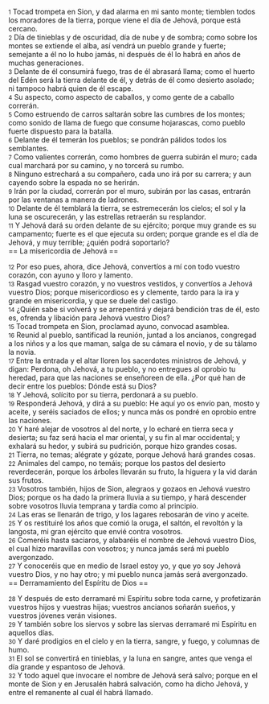 {{anchor|1}} <small>1</small> Tocad trompeta en Sion, y dad alarma en mi santo monte; tiemblen todos los moradores de la tierra, porque viene el día de Jehová, porque está cercano.<br>
{{anchor|2}} <small>2</small> Día de tinieblas y de oscuridad, día de nube y de sombra; como sobre los montes se extiende el alba, así vendrá un pueblo grande y fuerte; semejante a él no lo hubo jamás, ni después de él lo habrá en años de muchas generaciones.<br>
{{anchor|3}} <small>3</small> Delante de él consumirá fuego, tras de él abrasará llama; como el huerto del Edén será la tierra delante de él, y detrás de él como desierto asolado; ni tampoco habrá quien de él escape.<br>
{{anchor|4}} <small>4</small> Su aspecto, como aspecto de caballos, y como gente de a caballo correrán.<br>
{{anchor|5}} <small>5</small> Como estruendo de carros saltarán sobre las cumbres de los montes; como sonido de llama de fuego que consume hojarascas, como pueblo fuerte dispuesto para la batalla.<br>
{{anchor|6}} <small>6</small> Delante de él temerán los pueblos; se pondrán pálidos todos los semblantes.<br>
{{anchor|7}} <small>7</small> Como valientes correrán, como hombres de guerra subirán el muro; cada cual marchará por su camino, y no torcerá su rumbo.<br>
{{anchor|8}} <small>8</small> Ninguno estrechará a su compañero, cada uno irá por su carrera; y aun cayendo sobre la espada no se herirán.<br>
{{anchor|9}} <small>9</small> Irán por la ciudad, correrán por el muro, subirán por las casas, entrarán por las ventanas a manera de ladrones.<br>
{{anchor|10}} <small>10</small> Delante de él temblará la tierra, se estremecerán los cielos; el sol y la luna se oscurecerán, y las estrellas retraerán su resplandor.<br>
{{anchor|11}} <small>11</small> Y Jehová dará su orden delante de su ejército; porque muy grande es su campamento; fuerte es el que ejecuta su orden; porque grande es el día de Jehová, y muy terrible; ¿quién podrá soportarlo?<br>
== La misericordia de Jehová ==

{{anchor|12}} <small>12</small> Por eso pues, ahora, dice Jehová, convertíos a mí con todo vuestro corazón, con ayuno y lloro y lamento.<br>
{{anchor|13}} <small>13</small> Rasgad vuestro corazón, y no vuestros vestidos, y convertíos a Jehová vuestro Dios; porque misericordioso es y clemente, tardo para la ira y grande en misericordia, y que se duele del castigo.<br>
{{anchor|14}} <small>14</small> ¿Quién sabe si volverá y se arrepentirá y dejará bendición tras de él, esto es, ofrenda y libación para Jehová vuestro Dios?<br>
{{anchor|15}} <small>15</small> Tocad trompeta en Sion, proclamad ayuno, convocad asamblea.<br>
{{anchor|16}} <small>16</small> Reunid al pueblo, santificad la reunión, juntad a los ancianos, congregad a los niños y a los que maman, salga de su cámara el novio, y de su tálamo la novia.<br>
{{anchor|17}} <small>17</small> Entre la entrada y el altar lloren los sacerdotes ministros de Jehová, y digan: Perdona, oh Jehová, a tu pueblo, y no entregues al oprobio tu heredad, para que las naciones se enseñoreen de ella. ¿Por qué han de decir entre los pueblos: Dónde está su Dios?<br>
{{anchor|18}} <small>18</small> Y Jehová, solícito por su tierra, perdonará a su pueblo.<br>
{{anchor|19}} <small>19</small> Responderá Jehová, y dirá a su pueblo: He aquí yo os envío pan, mosto y aceite, y seréis saciados de ellos; y nunca más os pondré en oprobio entre las naciones.<br>
{{anchor|20}} <small>20</small> Y haré alejar de vosotros al del norte, y lo echaré en tierra seca y desierta; su faz será hacia el mar oriental, y su fin al mar occidental; y exhalará su hedor, y subirá su pudrición, porque hizo grandes cosas.<br>
{{anchor|21}} <small>21</small> Tierra, no temas; alégrate y gózate, porque Jehová hará grandes cosas.<br>
{{anchor|22}} <small>22</small> Animales del campo, no temáis; porque los pastos del desierto reverdecerán, porque los árboles llevarán su fruto, la higuera y la vid darán sus frutos.<br>
{{anchor|23}} <small>23</small> Vosotros también, hijos de Sion, alegraos y gozaos en Jehová vuestro Dios; porque os ha dado la primera lluvia a su tiempo, y hará descender sobre vosotros lluvia temprana y tardía como al principio.<br>
{{anchor|24}} <small>24</small> Las eras se llenarán de trigo, y los lagares rebosarán de vino y aceite.<br>
{{anchor|25}} <small>25</small> Y os restituiré los años que comió la oruga, el saltón, el revoltón y la langosta, mi gran ejército que envié contra vosotros.<br>
{{anchor|26}} <small>26</small> Comeréis hasta saciaros, y alabaréis el nombre de Jehová vuestro Dios, el cual hizo maravillas con vosotros; y nunca jamás será mi pueblo avergonzado.<br>
{{anchor|27}} <small>27</small> Y conoceréis que en medio de Israel estoy yo, y que yo soy Jehová vuestro Dios, y no hay otro; y mi pueblo nunca jamás será avergonzado.<br>
== Derramamiento del Espíritu de Dios ==

{{anchor|28}} <small>28</small> Y después de esto derramaré mi Espíritu sobre toda carne, y profetizarán vuestros hijos y vuestras hijas; vuestros ancianos soñarán sueños, y vuestros jóvenes verán visiones.<br>
{{anchor|29}} <small>29</small> Y también sobre los siervos y sobre las siervas derramaré mi Espíritu en aquellos días.<br>
{{anchor|30}} <small>30</small> Y daré prodigios en el cielo y en la tierra, sangre, y fuego, y columnas de humo.<br>
{{anchor|31}} <small>31</small> El sol se convertirá en tinieblas, y la luna en sangre, antes que venga el día grande y espantoso de Jehová.<br>
{{anchor|32}} <small>32</small> Y todo aquel que invocare el nombre de Jehová será salvo; porque en el monte de Sion y en Jerusalén habrá salvación, como ha dicho Jehová, y entre el remanente al cual él habrá llamado.<br>
